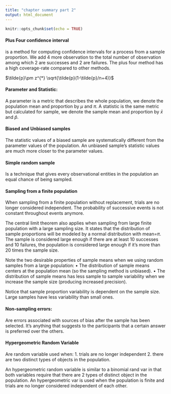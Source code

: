 ```yaml
---
title: "chapter summary part 2"
output: html_document
---
```


```r
knitr::opts_chunk$set(echo = TRUE)
```

#### Plus Four confidence interval

is a method for computing confidence intervals for a process from a sample proportion. We add 4 more observation to the total number of observation among which 2 are successes and 2 are failures. The plus four method has a high coverage-rate compared to other methods.

$\tilde{p}\pm z^{*} \sqrt{\tilde{p}(1-\tilde{p}/n+4)}$

#### Parameter and Statistic:

A parameter is a metric that describes the whole population, we denote the population mean and proportion by $\mu$ and $\pi$. A statistic is the same metric but calculated for sample, we denote the sample mean and proportion by $\bar{x}$ and $\hat{p}$.

#### Biased and Unbiased samples

The statistic values of a biased sample are systematically different from the parameter values of the population. An unbiased sample's statistic values are much more closer to the parameter values.


#### Simple random sample

Is a technique that gives every observational entities in the population an equal chance of being sampled. 

#### Sampling from a finite population

When sampling from a finite population without replacement, trials are no longer considered independent. The probability of successive events is not constant throughout events anymore. 

The central limit theorem also applies when sampling from large finite population with a large sampling size. It states that the distribution of sample proportions will be modeled by a normal distribution with mean=$\pi$. The sample is considered large enough if there are at least 10 successes and 10 failures, the population is considered large enough if it's more than 20 times the sample size.

Note the two desirable properties of sample means when we using random samples from a
large population:
    • The distribution of sample means centers at the population mean (so the sampling method is
unbiased).
    • The distribution of sample means has less sample to sample variability when we increase the sample
size (producing increased precision).

Notice that sample proportion variability is dependent on the sample size. Large samples have less variability than small ones.

#### Non-sampling errors:

Are errors associated with sources of bias after the sample has been selected. It's anything that suggests  to the participants that a certain answer is preferred over the others.

#### Hypergeometric Random Variable

Are random variable used when:
    1. trials are no longer independent
    2. there are two distinct types of objects in the population.
    
An hypergeometric random variable is similar to a binomial rand var in that both variables require that there are 2 types of distinct object in the population. An hypergeometric var is used when the population is finite and trials are no longer considered independent of each other.


